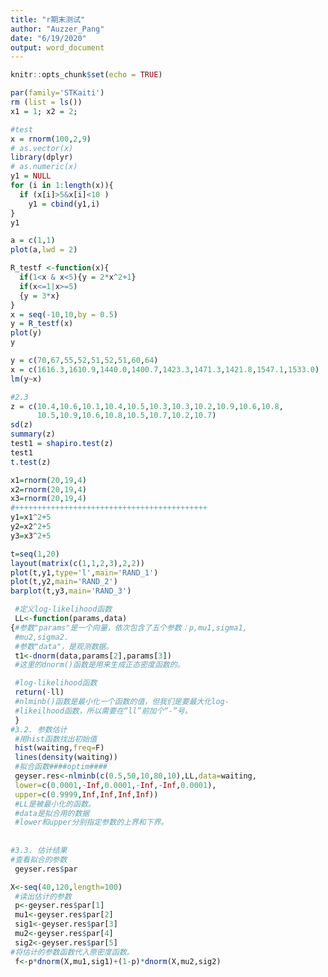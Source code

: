 ```yaml
---
title: "r期末测试"
author: "Auzzer_Pang"
date: "6/19/2020"
output: word_document
---
```


```r
knitr::opts_chunk$set(echo = TRUE)
```

```r
par(family='STKaiti')
rm (list = ls())
x1 = 1; x2 = 2;
```

```r
#test
x = rnorm(100,2,9)
# as.vector(x)
library(dplyr)
# as.numeric(x)
y1 = NULL
for (i in 1:length(x)){
  if (x[i]>5&x[i]<10 )
    y1 = cbind(y1,i)
}
y1

```

```r
a = c(1,1)
plot(a,lwd = 2)


```

```r
R_testf <-function(x){
  if(1<x & x<5){y = 2*x^2+1}
  if(x<=1|x>=5)
  {y = 3*x}
}
x = seq(-10,10,by = 0.5)
y = R_testf(x)
plot(y)
y
```



 



```r
y = c(70,67,55,52,51,52,51,60,64)
x = c(1616.3,1610.9,1440.0,1400.7,1423.3,1471.3,1421.8,1547.1,1533.0)
lm(y~x)
```

```r
#2.3
z = c(10.4,10.6,10.1,10.4,10.5,10.3,10.3,10.2,10.9,10.6,10.8,
      10.5,10.9,10.6,10.8,10.5,10.7,10.2,10.7)
sd(z)
summary(z)
test1 = shapiro.test(z)
test1
t.test(z)

```

```r
x1=rnorm(20,19,4)
x2=rnorm(20,19,4)
x3=rnorm(20,19,4)
#+++++++++++++++++++++++++++++++++++++++++++
y1=x1^2+5
y2=x2^2+5
y3=x3^2+5

t=seq(1,20)
layout(matrix(c(1,1,2,3),2,2))
plot(t,y1,type='l',main='RAND_1')
plot(t,y2,main='RAND_2')
barplot(t,y3,main='RAND_3')

```

```r
 #定义log-likelihood函数
 LL<-function(params,data)
{#参数"params"是一个向量，依次包含了五个参数：p,mu1,sigma1,
 #mu2,sigma2.
 #参数"data"，是观测数据。
 t1<-dnorm(data,params[2],params[3])
 #这里的dnorm()函数是用来生成正态密度函数的。

 #log-likelihood函数
 return(-ll)
 #nlminb()函数是最小化一个函数的值，但我们是要最大化log-
 #likeilhood函数，所以需要在“ll”前加个“-”号。
 }
#3.2. 参数估计
 #用hist函数找出初始值
 hist(waiting,freq=F)
 lines(density(waiting))
 #拟合函数####optim####
 geyser.res<-nlminb(c(0.5,50,10,80,10),LL,data=waiting,
 lower=c(0.0001,-Inf,0.0001,-Inf,-Inf,0.0001),
 upper=c(0.9999,Inf,Inf,Inf,Inf))
 #LL是被最小化的函数。
 #data是拟合用的数据
 #lower和upper分别指定参数的上界和下界。
 
 
#3.3. 估计结果
#查看拟合的参数
 geyser.res$par

X<-seq(40,120,length=100)
 #读出估计的参数
 p<-geyser.res$par[1]
 mu1<-geyser.res$par[2]
 sig1<-geyser.res$par[3]
 mu2<-geyser.res$par[4]
 sig2<-geyser.res$par[5]
#将估计的参数函数代入原密度函数。
 f<-p*dnorm(X,mu1,sig1)+(1-p)*dnorm(X,mu2,sig2)


```


